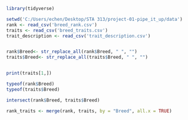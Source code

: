 ```r
library(tidyverse)
```




```r
setwd('C:/Users/echen/Desktop/STA 313/project-01-pipe_it_up/data')
rank <- read_csv('breed_rank.csv')
traits <- read_csv('breed_traits.csv')
trait_description <- read_csv('trait_description.csv')


rank$Breed<- str_replace_all(rank$Breed, " ", "")
traits$Breed<- str_replace_all(traits$Breed, " ", "")


print(traits[1,])

typeof(rank$Breed)
typeof(traits$Breed)

intersect(rank$Breed, traits$Breed)


```


```r
rank_traits <- merge(rank, traits, by = "Breed", all.x = TRUE)
```

